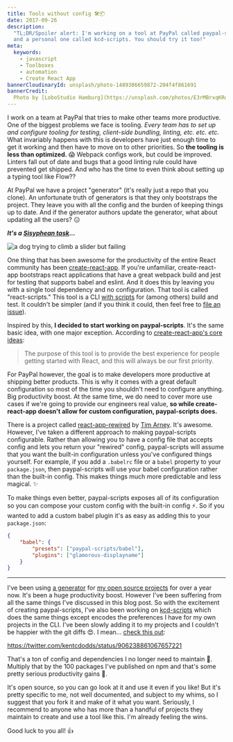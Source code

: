 ```yaml
---
title: Tools without config 🛠📦
date: 2017-09-26
description:
  "TL;DR/Spoiler alert: I'm working on a tool at PayPal called paypal-scripts
  and a personal one called kcd-scripts. You should try it too!"
meta:
  keywords:
    - javascript
    - Toolboxes
    - automation
    - Create React App
bannerCloudinaryId: unsplash/photo-1489386659872-204f4f861691
bannerCredit:
  Photo by [LoboStudio Hamburg](https://unsplash.com/photos/E3rMBrxqKRo)
---
```


I work on a team at PayPal that tries to make other teams more productive. One
of the biggest problems we face is tooling. _Every team has to set up and
configure tooling for testing, client-side bundling, linting, etc. etc. etc._
What invariably happens with this is developers have just enough time to get it
working and then have to move on to other priorities. So **the tooling is less
than optimized.** 😱 Webpack configs work, but could be improved. Linters fall
out of date and bugs that a good linting rule could have prevented get shipped.
And who has the time to even think about setting up a typing tool like Flow??

At PayPal we have a project "generator" (it's really just a repo that you
clone). An unfortunate truth of generators is that they only bootstraps the
project. They leave you with all the config and the burden of keeping things up
to date. And if the generator authors update the generator, what about updating
all the users? 😑

**_It's a [Sisyphean task](https://en.wikipedia.org/wiki/Sisyphus)..._**

![a dog trying to climb a slider but failing](https://res.cloudinary.com/kentcdodds-com/image/upload/v1625033446/kentcdodds.com/content/blog/tools-without-config/0.gif)

One thing that has been awesome for the productivity of the entire React
community has been
[create-react-app](https://github.com/facebook/create-react-app). If you're
unfamiliar, create-react-app bootstraps react applications that have a great
webpack build and jest for testing that supports babel and eslint. And it does
this by leaving you with a single tool dependency and no configuration. That
tool is called "react-scripts." This tool is a CLI
[with scripts](https://github.com/facebook/create-react-app/tree/master/packages/react-scripts/scripts)
for (among others) build and test. It couldn't be simpler (and if you think it
could, then feel free to
[file an issue](https://github.com/facebook/create-react-app/issues)).

Inspired by this, **I decided to start working on paypal-scripts**. It's the
same basic idea, with one major exception. According to
[create-react-app's core ideas](https://github.com/facebook/create-react-app/blob/44cfbccfda665d6bfb626ce5528697de6033ee8e/CONTRIBUTING.md#core-ideas):

> The purpose of this tool is to provide the best experience for people getting
> started with React, and this will always be our first priority.

For PayPal however, the goal is to make developers more productive at shipping
better products. This is why it comes with a great default configuration so most
of the time you shouldn't need to configure anything. Big productivity boost. At
the same time, we do need to cover more use cases if we're going to provide our
engineers real value, **so while create-react-app doesn't allow for custom
configuration, paypal-scripts does.**

There is a project called
[react-app-rewired](https://github.com/timarney/react-app-rewired) by
[Tim Arney](https://twitter.com/timarney). It's awesome. However, I've taken a
different approach to making paypal-scripts configurable. Rather than allowing
you to have a config file that accepts config and lets you return your "rewired"
config, paypal-scripts will assume that you want the built-in configuration
unless you've configured things yourself. For example, if you add a `.babelrc`
file or a `babel` property to your `package.json`, then paypal-scripts will use
your babel configuration rather than the built-in config. This makes things much
more predictable and less magical. ✨

To make things even better, paypal-scripts exposes all of its configuration so
you can compose your custom config with the built-in config ⚡️. So if you
wanted to add a custom babel plugin it's as easy as adding this to your
`package.json`:

```json
{
	"babel": {
		"presets": ["paypal-scripts/babel"],
		"plugins": ["glamorous-displayname"]
	}
}
```

---

I've been using [a generator](https://github.com/kentcdodds/generator-kcd-oss)
for [my open source projects](https://github.com/kentcdodds) for over a year
now. It's been a huge productivity boost. However I've been suffering from all
the same things I've discussed in this blog post. So with the excitement of
creating paypal-scripts, I've also been working on
[kcd-scripts](https://github.com/kentcdodds/kcd-scripts) which does the same
things except encodes the preferences I have for my own projects in the CLI.
I've been slowly adding it to my projects and I couldn't be happier with the git
diffs 😍. I mean…
[check this out](https://twitter.com/kentcdodds/status/906238861067657221):

https://twitter.com/kentcdodds/status/906238861067657221

That's a ton of config and dependencies I no longer need to maintain 🙌.
Multiply that by the 100 packages I've published on npm and that's some pretty
serious productivity gains 🚀.

It's open source, so you can go look at it and use it even if you like! But it's
pretty specific to me, not well documented, and subject to my whims, so I
suggest that you fork it and make of it what you want. Seriously, I recommend to
anyone who has more than a handful of projects they maintain to create and use a
tool like this. I'm already feeling the wins.

Good luck to you all! 👍
